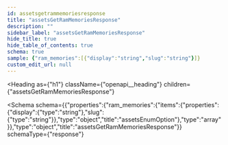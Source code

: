 ```yaml
---
id: assetsgetrammemoriesresponse
title: "assetsGetRamMemoriesResponse"
description: ""
sidebar_label: "assetsGetRamMemoriesResponse"
hide_title: true
hide_table_of_contents: true
schema: true
sample: {"ram_memories":[{"display":"string","slug":"string"}]}
custom_edit_url: null
---
```



<Heading
  as={"h1"}
  className={"openapi__heading"}
  children={"assetsGetRamMemoriesResponse"}
>
</Heading>





<Schema
  schema={{"properties":{"ram_memories":{"items":{"properties":{"display":{"type":"string"},"slug":{"type":"string"}},"type":"object","title":"assetsEnumOption"},"type":"array"}},"type":"object","title":"assetsGetRamMemoriesResponse"}}
  schemaType={"response"}
>
  
</Schema>
            